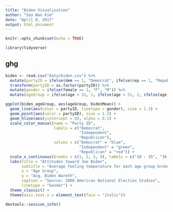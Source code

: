 ```yaml
---
title: "Biden Visualization"
author: "Soo Wan Kim"
date: "April 8, 2017"
output: html_document
---
```


```r
knitr::opts_chunk$set(echo = TRUE)

library(tidyverse)
```

## ghg

```r
biden <- read.csv("data/biden.csv") %>%
  mutate(partyID = ifelse(dem == 1, "Democrat", ifelse(rep == 1, "Republican", "Independent"))) %>%
  transform(partyID = as.factor(partyID)) %>%
  mutate(gender = ifelse(female == 1, "F", "M")) %>%
  mutate(ageGroup = ifelse(age < 31, 1, ifelse(age < 51, 2, ifelse(age < 66, 3, 4))))

ggplot(biden_ageGroup, aes(ageGroup, bidenMean)) + 
  geom_line(aes(color = partyID, linetype = gender), size = 1.3) + 
  geom_point(aes(color = partyID), size = 1.3) + 
  geom_hline(aes(yintercept = 0), alpha = 0.5) + 
  scale_color_manual(name = "Party ID",
                     labels = c("Democrat",
                                "Independent",
                                "Republican"),
                     values = c("Democrat" = "blue",
                                "Independent" = "green",
                                "Republican" = "red")) + 
  scale_x_continuous(breaks = c(1, 2, 3, 4), labels = c("18 - 35", "36 - 50", "51 - 65", "65+")) + 
  labs(title = "Attitudes toward Joe Biden", 
       subtitle = "Average feeling temperature for each age group broken down by party identification and gender",
       x = "Age Group",
       y = "Avg. Biden Warmth",
       caption = "Source: 2008 American National Election Studies",
       linetype = "Gender") + 
  theme_classic() + 
  theme(axis.text.x = element_text(face = "italic"))
```

```r
devtools::session_info()
```

